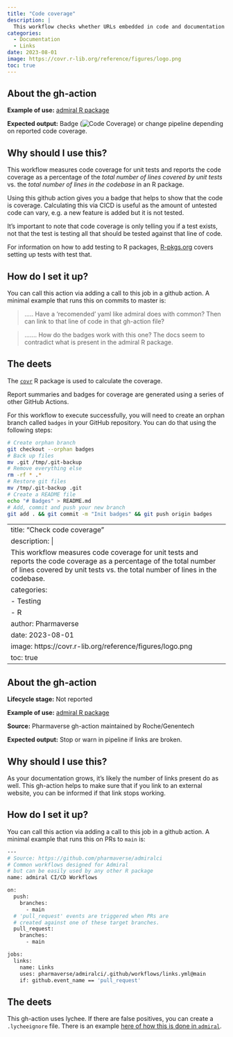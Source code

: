 ```yaml
---
title: "Code coverage"
description: |
  This workflow checks whether URLs embedded in code and documentation are valid. Invalid URLs result in workflow failures. 
categories:
  - Documentation
  - Links
date: 2023-08-01
image: https://covr.r-lib.org/reference/figures/logo.png
toc: true
---
```


:::{.callout-note style="margin-top: 0rem;" collapse="false"}
## About the gh-action

**Example of use:** [admiral R package](https://github.com/pharmaverse/admiralci#code-coverage)

**Expected output:** Badge (![Code
Coverage](https://github.com/pharmaverse/admiralci/actions/workflows/code-coverage.yml/badge.svg)) or change pipeline depending on reported code coverage.
:::

## Why should I use this?

This workflow measures code coverage for unit tests and reports the code
coverage as a percentage of the *total number of lines covered by unit
tests* vs. the *total number of lines in the codebase* in an R package.

Using this github action gives you a badge that helps to show that the code is coverage. Calculating this 
via CICD is useful as the amount of untested code can vary, e.g. a new feature is added but it is not tested. 

It's important to note that code coverage is only telling you if a test exists, not that the test is 
testing all that should be tested against that line of code. 

For information on how to add testing to R packages, [R-pkgs.org](https://r-pkgs.org/testing-basics.html) covers 
setting up tests with test that. 

## How do I set it up?

You can call this action via adding a call to this job in a github action. A minimal example 
that runs this on commits to master is:

> ..... Have a 'recomended' yaml like admiral does with common? 
Then can link to that line of code in that gh-action file?

> ....... How do the badges work with this one? The docs seem to contradict what is present in the admiral R package.

## The deets

The [`covr`](https://covr.r-lib.org/) R package is used to calculate the
coverage.

Report summaries and badges for coverage are generated using a series of
other GitHub Actions.

For this workflow to execute successfully, you will need to create an
orphan branch called `badges` in your GitHub repository. You can do that
using the following steps:

```bash
# Create orphan branch
git checkout --orphan badges
# Back up files
mv .git /tmp/.git-backup
# Remove everything else
rm -rf * .*
# Restore git files
mv /tmp/.git-backup .git
# Create a README file
echo "# Badges" > README.md
# Add, commit and push your new branch
git add . && git commit -m "Init badges" && git push origin badges
```

---
title: "Check code coverage"
description: |
  This workflow measures code coverage for unit tests and reports the code coverage as a percentage of the total number of lines covered by unit tests vs. the total number of lines in the codebase. 
categories:
  - Testing
  - R
author: Pharmaverse
date: 2023-08-01
image: https://covr.r-lib.org/reference/figures/logo.png
toc: true
---

:::{.callout-note style="margin-top: 0rem;" collapse="false"}
## About the gh-action

**Lifecycle stage:** Not reported 

**Example of use:** [admiral R package](https://github.com/pharmaverse/admiralci#links)

**Source:** Pharmaverse gh-action maintained by Roche/Genentech

**Expected output:** Stop or warn in pipeline if links are broken.
:::

## Why should I use this?

As your documentation grows, it's likely the number of links present do as well. This
gh-action helps to make sure that if you link to an external website, you can be informed 
if that link stops working.

## How do I set it up?

You can call this action via adding a call to this job in a github action. A minimal example that runs this on PRs to `main` is:

```bash
---
# Source: https://github.com/pharmaverse/admiralci
# Common workflows designed for Admiral
# but can be easily used by any other R package
name: admiral CI/CD Workflows

on:
  push:
    branches:
      - main
  # 'pull_request' events are triggered when PRs are
  # created against one of these target branches.
  pull_request:
    branches:
      - main

jobs:
  links:
    name: Links
    uses: pharmaverse/admiralci/.github/workflows/links.yml@main
    if: github.event_name == 'pull_request'
```

## The deets

This gh-action uses lychee. If there are false positives, you can 
create a `.lycheeignore` file. There is an example [here of how this is 
done in `admiral`](https://github.com/pharmaverse/admiral/blob/devel/.lycheeignore).


